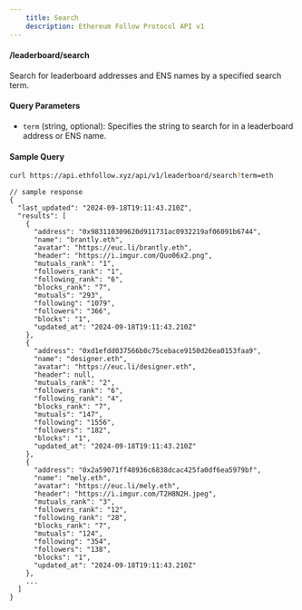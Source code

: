 ```yaml
---
    title: Search
    description: Ethereum Follow Protocol API v1
---
```


#### /leaderboard/search

Search for leaderboard addresses and ENS names by a specified search term.

#### Query Parameters

- `term` (string, optional): Specifies the string to search for in a leaderboard address or ENS name.

#### Sample Query

```sh
curl https://api.ethfollow.xyz/api/v1/leaderboard/search?term=eth
```

```jsonc
// sample response
{
  "last_updated": "2024-09-18T19:11:43.210Z",
  "results": [
    {
      "address": "0x983110309620d911731ac0932219af06091b6744",
      "name": "brantly.eth",
      "avatar": "https://euc.li/brantly.eth",
      "header": "https://i.imgur.com/Quo06x2.png",
      "mutuals_rank": "1",
      "followers_rank": "1",
      "following_rank": "6",
      "blocks_rank": "7",
      "mutuals": "293",
      "following": "1079",
      "followers": "366",
      "blocks": "1",
      "updated_at": "2024-09-18T19:11:43.210Z"
    },
    {
      "address": "0xd1efdd037566b0c75cebace9150d26ea0153faa9",
      "name": "designer.eth",
      "avatar": "https://euc.li/designer.eth",
      "header": null,
      "mutuals_rank": "2",
      "followers_rank": "6",
      "following_rank": "4",
      "blocks_rank": "7",
      "mutuals": "147",
      "following": "1556",
      "followers": "182",
      "blocks": "1",
      "updated_at": "2024-09-18T19:11:43.210Z"
    },
    {
      "address": "0x2a59071ff48936c6838dcac425fa0df6ea5979bf",
      "name": "mely.eth",
      "avatar": "https://euc.li/mely.eth",
      "header": "https://i.imgur.com/T2H8N2H.jpeg",
      "mutuals_rank": "3",
      "followers_rank": "12",
      "following_rank": "28",
      "blocks_rank": "7",
      "mutuals": "124",
      "following": "354",
      "followers": "138",
      "blocks": "1",
      "updated_at": "2024-09-18T19:11:43.210Z"
    },
    ...
  ]
}
```
